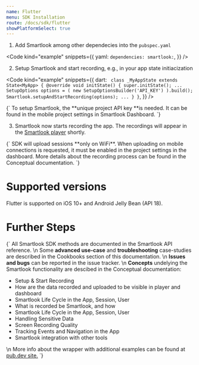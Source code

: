 ```yaml
---
name: Flutter
menu: SDK Installation
route: /docs/sdk/flutter
showPlatformSelect: true
---
```



<Title>Flutter SDK Installation</Title>

1. Add Smartlook among other dependecies into the `pubspec.yaml`

<Code
  kind="example"
  snippets={{
    yaml: `
dependencies:
  smartlook:
`,
  }}
/>

2. Setup Smartlook and start recording, e.g., in your app state initiacization

<Code
  kind="example"
  snippets={{
    dart: `
class _MyAppState extends State<MyApp> {
	@override
	void initState() {
		super.initState();
		...
		SetupOptions options = (
                    new SetupOptionsBuilder('API_KEY')
                  ).build();
                Smartlook.setupAndStartRecording(options);
		...
	  }
}`,
  }}
/>

<TextBlock kind="important">
{`
To setup Smartlook, the **unique project API key **is needed. It can be found in the mobile project settings in <Link to="https://app.smartlook.com/settings/projects">Smartlook Dashboard</Link>.
`}
</TextBlock>

3. Smartlook now starts recording the app. The recordings will appear in the [Smartlook player](https://app.smartlook.com/) shortly.

<TextBlock kind="important">
{`
SDK will upload sessions **only on WiFi**. When uploading on mobile connections is requested, it must be enabled in the project settings in the dashboard. More details about the recording process can be found in the <Link to="/docs/sdk/conceptual/when-the-recordings-appear-in-dashboard">Conceptual documentation</Link>.
`}
</TextBlock>

# Supported versions

Flutter is supported on iOS 10+ and Android Jelly Bean (API 18).

# Further Steps

<TextBlock>{`
All Smartlook SDK methods are documented in the <Link to="/docs/sdk/api-reference" platform="flutter">Smartlook API reference</Link>.
\n
Some **advanced use-case** and **troubleshooting** case-studies are described in the Cookbooks section of this documentation.
\n
**Issues and bugs** can be reported in the <Link to="https://github.com/smartlook/smartlook-mobile-issue-tracker">issue tracker</Link>.
\n
**Concepts** undelying the Smartlook functionality are descibed in the Conceptual documentation:
* <Link to="/docs/sdk/conceptual/setup-and-start-recording" platform="flutter">Setup & Start Recording</Link>
* <Link to="/docs/sdk/conceptual/when-the-recordings-appear-in-dashboard" platform="flutter">How are the data recorded and uploaded to be visible in player and dashboard</Link>
* <Link to="/docs/sdk/conceptual/life-cycle-session-user" platform="flutter">Smartlook Life Cycle in the App, Session, User</Link>
* <Link to="/docs/sdk/conceptual/what-and-how-is-recorded" platform="flutter">What is recorded be Smartlook, and how</Link>
* <Link to="/docs/sdk/conceptual/life-cycle-session-user" platform="flutter">Smartlook Life Cycle in the App, Session, User</Link>
* <Link to="/docs/sdk/conceptual/handling-sensitive-data" platform="flutter">Handling Sensitive Data</Link>
* <Link to="/docs/sdk/conceptual/screen-recording-quality" platform="flutter">Screen Recording Quality</Link>
* Tracking <Link to="/docs/sdk/conceptual/event-tracking" platform="flutter">Events</Link> and <Link to="/docs/sdk/conceptual/recording-navigation" platform="flutter">Navigation</Link> in the App
* <Link to="/docs/sdk/conceptual/integrating-with-other-tools" platform="flutter">Smartlook integration with other tools</Link>
\n
More info about the wrapper with additional examples can be found at [pub.dev site.](https://pub.dev/packages/smartlook#-readme-tab-)
`}</TextBlock>

